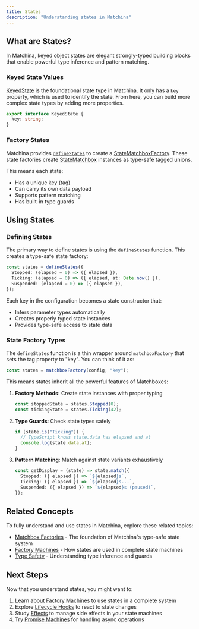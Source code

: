 ```yaml
---
title: States
description: "Understanding states in Matchina"
---
```





## What are States?

In Matchina, keyed object states are elegant strongly-typed building blocks that enable powerful type inference and pattern matching.


### Keyed State Values

[KeyedState](/matchina/reference/interfaces/keyedstate/) is the foundational state type in Matchina. It only has a `key` property, which is used to identify the state. From here, you can build more complex state types by adding more properties.

```ts
export interface KeyedState {
  key: string;
}
```

### Factory States

Matchina provides [`defineStates`](/matchina/reference/functions/definestates/) to create a [StateMatchboxFactory](/matchina/reference/type-aliases/statematchboxfactory/). These state factories create [StateMatchbox](matchina/reference/interfaces/statematchbox/) instances as type-safe tagged unions.

This means each state:
- Has a unique key (tag)
- Can carry its own data payload
- Supports pattern matching
- Has built-in type guards

## Using States

### Defining States

The primary way to define states is using the `defineStates` function. This creates a type-safe state factory:

```ts
const states = defineStates({
  Stopped: (elapsed = 0) => ({ elapsed }),
  Ticking: (elapsed = 0) => ({ elapsed, at: Date.now() }),
  Suspended: (elapsed = 0) => ({ elapsed }),
});
```

Each key in the configuration becomes a state constructor that:
- Infers parameter types automatically
- Creates properly typed state instances
- Provides type-safe access to state data

### State Factory Types

The `defineStates` function is a thin wrapper around `matchboxFactory` that sets the tag property to "key". You can think of it as:

```ts
const states = matchboxFactory(config, "key");
```

This means states inherit all the powerful features of Matchboxes:

1. **Factory Methods**: Create state instances with proper typing
   ```ts
   const stoppedState = states.Stopped(0);
   const tickingState = states.Ticking(42);
   ```

2. **Type Guards**: Check state types safely
   ```ts
   if (state.is("Ticking")) {
     // TypeScript knows state.data has elapsed and at
     console.log(state.data.at);
   }
   ```

3. **Pattern Matching**: Match against state variants exhaustively
   ```ts
   const getDisplay = (state) => state.match({
     Stopped: ({ elapsed }) => `${elapsed}s`,
     Ticking: ({ elapsed }) => `${elapsed}s...`,
     Suspended: ({ elapsed }) => `${elapsed}s (paused)`,
   });
   ```


## Related Concepts

To fully understand and use states in Matchina, explore these related topics:

- [Matchbox Factories](./matchbox-factories/) - The foundation of Matchina's type-safe state system
- [Factory Machines](./machines/) - How states are used in complete state machines
- [Type Safety](./matchbox-typescript-inference/) - Understanding type inference and guards

## Next Steps

Now that you understand states, you might want to:

1. Learn about [Factory Machines](./machines/) to use states in a complete system
2. Explore [Lifecycle Hooks](./lifecycle/) to react to state changes
3. Study [Effects](./effects/) to manage side effects in your state machines
4. Try [Promise Machines](./promises/) for handling async operations
